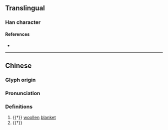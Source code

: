 {{character info}}
==Translingual==

===Han character===
{{Han char|rn=82|rad=毛|as=09|sn=13|four=62715|canj=AVHQU|ids=⿰曷毛}}

====References====
* {{Han ref|kx=0595.040|dkj=16900|dj=0986.340|hdz=32001.210|uh=6BFC|ud=27644|bh=DDFE|bd=56830}}

----
==Chinese==
{{zh-forms}}

===Glyph origin===
{{Han etym}}

===Pronunciation===
{{zh-pron
|m=hé
|c=hot3
|mc=y
|oc=y
|cat=n
}}

===Definitions===
{{zh-hanzi}}

# {{†}} [[woollen]] [[blanket]]
# {{†}} {{zh-alt-form|鶡}}